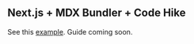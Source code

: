 ## Next.js + MDX Bundler + Code Hike

See this [example](https://github.com/code-hike/examples/tree/main/mdx-bundler). Guide coming soon.
